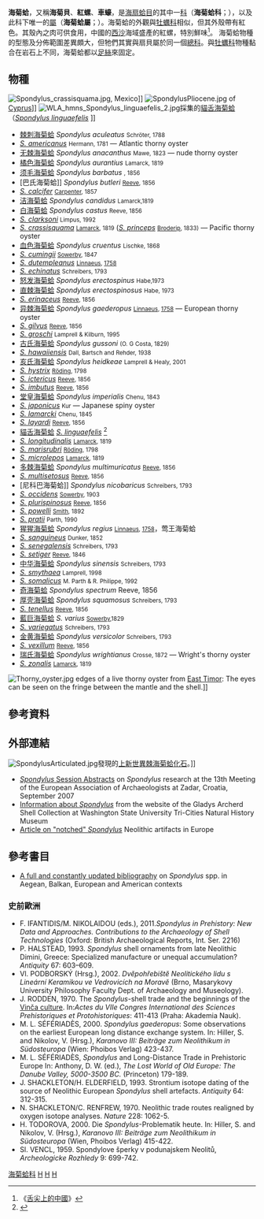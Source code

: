 {{Automatic Taxobox
| taxon = Spondylus
| authority = [[卡尔·林奈|Linnaeus]], [[Systema_Naturae|1758]]
| image = Spondylus.jpg
| fossil_range = {{Fossilrange|Mesozoic|Present}}
| image_caption = [[海菊蛤|海菊蛤]]（''S. regius''）的[[外殼_(軟體動物)|外殼]]
| parent_authority = [[约翰·爱德华·格雷|Gray]], 1826
| subdivision_ranks = [[屬_(生物)|屬]]
| subdivision = [[#分類|見內文]]
}}
'''海菊蛤'''，又稱'''海菊貝'''、'''紅螺'''、'''車蠔'''，是[[海扇蛤目|海扇蛤目]]的其中一[[科|科]]（'''海菊蛤科'''；{{lang|la|'''Spondylidae'''}}），以及此科下唯一的[[屬|屬]]（'''海菊蛤屬'''；{{lang|la|'''''Spondylus'''''}}）。海菊蛤的外觀與[[牡蠣科|牡蠣科]]相似，但其外殼帶有紅色。其殼內之肉可供食用，中國的[[西沙|西沙]]海域盛產的紅螺，特別鮮味<ref>《[[舌尖上的中國|舌尖上的中國]]》</ref>。
海菊蛤物種的型態及分佈範圍差異頗大，但牠們其實與扇貝屬於同一個[[總科|總科]]。與[[牡蠣科|牡蠣科]]物種黏合在岩石上不同，海菊蛤都以[[足絲|足絲]]來固定。
<!-- Their key characteristic is the two parts of their shells are hinged together with a ball-and-socket type of hinge, rather than a toothed hinge as is more common in other bivalves.  They also still retain vestigial anterior and posterior ''auricles'' ("ears", triangular shell flaps) along the hinge line.--><!--

Liks scallops, ''Spondylus'' spp. have multiple eyes around the edges of their shells, and have relatively well-developed [[nervous_system|nervous system]]s.  Their nervous [[ganglion|ganglia]] are concentrated in the [[viscera|viscera]]l region, with recognisable [[optic_lobe|optic lobe]]s connected to the eyes.

''Spondylus'' shells are much sought after by collectors, and a lively commercial market exists in them.-->
<!--
==歷史==
-->
<!-- Deleted image removed: [[Image:Strombuslarcomuseum.jpg|thumb]] Lima, Peru]] --><!--
The genus ''Spondylus'' originated in the [[Mesozoic_era|Mesozoic era]] and can be found in fossil forms in [[Cretaceous|Cretaceous]] rocks in the [[Fort_Worth_Formation|Fort Worth Formation]] of [[Texas|Texas]] and in the [[Trent_River_Formation|Trent River Formation]] of [[Vancouver|Vancouver]], as well as other parts of North America.<ref name =finsley>Finsley, Chalres. 1999. A Field Guide to the Fossils of Texas. Gulf Publishing. Lanham, Maryland. plate 55.</ref><ref name = ludvigsen>Ludvigsen, Rolf & Beard, Graham. 1997. West Coast Fossils: A Guide to the Ancient Life of Vancouver Island. pg. 104</ref>

[[archaeology|Archaeological]] evidence shows people in [[Neolithic|Neolithic]] [[Europe|Europe]] were trading the shells of ''S. gaederopus'' to make bangles and other ornaments as early as 4500 BC ([[Varna_Necropolis|Varna Necropolis]]). The shells were harvested from the [[Aegean_Sea|Aegean Sea]], but were transported far into the centre of the continent. In the [[LBK|LBK]] and [[Lengyel_culture|Lengyel culture]]s, ''Spondylus'' shells from the Aegean Sea were worked into bracelets and belt buckles.

''S. princeps'' is found off the coast of [[Ecuador|Ecuador]], and has been important to [[Andean|Andean]] peoples since [[pre-Columbian|pre-Columbian]] times, serving as offerings to the [[Pachamama|Pachamama]], as well as some kind of currency.<ref>Carter, Benjamin. "Spondylus in South American Prehistory" In Spondylus in Prehistory: New Data and Approaches. Ed. Fotis Ifantidis and Marianna Nikolaidou. BAR International Series 2216. Oxford: Archaeopress, 2011: 63-89.</ref> In fact, much like in Europe, the ''Spondylus'' shells also reached far and wide, as pre-Hispanic Ecuadorian peoples traded them with peoples as far north as present-day [[Mexico|Mexico]] and as far south as the central [[Andes|Andes]].<ref>Shimada, Izumi. “Evolution of Andean Diversity: Regional Formations (500 B.C.E-C.E. 600). The Cambridge History of the Native People of the Americas. Vol. III, pt. 1. Ed. Frank Salomon & Stuart B. Schwartz. Cambridge: Cambridge University Press, 1999: 350-517, esp. "Mesoamerican-Northwest South American Connections", pp. 430-436.</ref> The [[Moche_(culture)|Moche]] people of ancient [[Peru|Peru]] worshipped animals and the sea, and often depicted ''Spondylus'' shells in their art.<ref>Berrin, Katherine & Larco Museum. ''The Spirit of Ancient Peru:Treasures from the [[Larco_Museum|Museo Arqueológico Rafael Larco Herrera]].'' New York: [[Thames_and_Hudson|Thames and Hudson]], 1997.</ref> -->

==物種==
[[File:Spondylus_crassisquama.jpg|thumb]], Mexico]]
[[Image:SpondylusPliocene.jpg|thumb]] of [[Cyprus|Cyprus]]]]
[[File:WLA_hmns_Spondylus_linguaefelis_2.jpg|thumb]]採集的[[貓舌海菊蛤|貓舌海菊蛤]]（''[[Spondylus_linguaefelis|Spondylus linguaefelis]]'' {{small|Sowerby, 1847}}]]
* [[棘刺海菊蛤|棘刺海菊蛤]] ''Spondylus aculeatus'' <small>Schröter, 1788</small>
*''[[Spondylus_americanus|S. americanus]]'' <small>Hermann, 1781</small> — Atlantic thorny oyster
* [[无棘海菊蛤|无棘海菊蛤]] ''Spondylus anacanthus'' <small>Mawe, 1823</small> — nude thorny oyster
* [[橘色海菊蛤|橘色海菊蛤]] ''Spondylus aurantius'' <small>Lamarck, 1819</small>
* [[须毛海菊蛤|须毛海菊蛤]] ''Spondylus barbatus'' <small>{{tsl|en|Lovell Augustus Reeve|洛弗爾·奧古斯都·里夫|Reeve}}, 1856</small>
* [巴氏海菊蛤]] ''Spondylus butleri'' <small>[[Lovell_Augustus_Reeve|Reeve]], 1856</small>
*''[[Spondylus_calcifer|S. calcifer]]'' <small>[[Philip_Pearsall_Carpenter|Carpenter]], 1857</small>
* [[洁海菊蛤|洁海菊蛤]] ''Spondylus candidus'' <small>Lamarck,1819</small>
* [[白海菊蛤|白海菊蛤]] ''Spondylus castus'' <small>Reeve, 1856</small>
*''[[Spondylus_clarksoni|S. clarksoni]]'' <small>Limpus, 1992</small>
*''[[Spondylus_crassisquama|S. crassisquama]]'' <small>[[Jean-Baptiste_Lamarck|Lamarck]], 1819</small>  (''[[Spondylus_princeps|S. princeps]]'' <small>[[William_Broderip|Broderip]], 1833)</small> — Pacific thorny oyster
* [[血色海菊蛤|血色海菊蛤]] ''Spondylus cruentus'' <small>Lischke, 1868</small>
*''[[Spondylus_cumingii|S. cumingii]]'' <small>[[James_Sowerby|Sowerby]], 1847</small>
*''[[Spondylus_dutempleanus|S. dutempleanus]]'' <small>[[Carolus_Linnaeus|Linnaeus]], [[Systema_Naturae|1758]]</small>
*''[[Spondylus_echinatus|S. echinatus]]'' <small>Schreibers, 1793</small>
* [[怒发海菊蛤|怒发海菊蛤]] ''Spondylus erectospinus'' <small>Habe,1973</small>
* [[直棘海菊蛤|直棘海菊蛤]] ''Spondylus erectospinosus'' <small>Habe, 1973</small>
*''[[Spondylus_erinaceus|S. erinaceus]]'' <small>[[Lovell_Augustus_Reeve|Reeve]], 1856</small>
* [[异棘海菊蛤|异棘海菊蛤]] ''Spondylus gaederopus'' <small>[[Carolus_Linnaeus|Linnaeus]], [[Systema_Naturae|1758]]</small> — European thorny oyster
*''[[Spondylus_gilvus|S. gilvus]]'' <small>[[Lovell_Augustus_Reeve|Reeve]], 1856</small>
*''[[Spondylus_groschi|S. groschi]]'' <small>Lamprell & Kilburn, 1995</small>
* [[古氏海菊蛤|古氏海菊蛤]] ''Spondylus gussoni'' <small>(O. G Costa, 1829)</small>
*''[[Spondylus_hawaiiensis|S. hawaiiensis]]'' <small>Dall, Bartsch and Rehder, 1938</small>
* [[亥氏海菊蛤|亥氏海菊蛤]] ''Spondylus heidkeae'' <small>Lamprell & Healy, 2001</small>
*''[[Spondylus_hystrix|S. hystrix]]'' <small>[[Peter_Friedrich_Röding|Röding]], 1798</small>
*''[[Spondylus_ictericus|S. ictericus]]'' <small>[[Lovell_Augustus_Reeve|Reeve]], 1856</small>
*''[[Spondylus_imbutus|S. imbutus]]'' <small>[[Lovell_Augustus_Reeve|Reeve]], 1856</small>
* [[堂皇海菊蛤|堂皇海菊蛤]] ''Spondylus imperialis'' <small>Chenu, 1843</small>
*''[[Spondylus_japonicus|S. japonicus]]'' <small>Kur</small> — Japanese spiny oyster
*''[[Spondylus_lamarcki|S. lamarcki]]'' <small>Chenu, 1845</small>
*''[[Spondylus_layardi|S. layardi]]'' <small>[[Lovell_Augustus_Reeve|Reeve]], 1856</small>
*[[貓舌海菊蛤|貓舌海菊蛤]] ''[[Spondylus_linguaefelis|S. linguaefelis]]'' {{small|
[[James_Sowerby|Sowerby]], 1847}}<ref>{{cite web | url = http://www.shellstudio.com.tw/spondylus-linguaefelis.html | title = 貓舌海菊蛤 | work = 蠔宅 | access-date = 2018-01-09 | archive-date = 2019-10-15 | archive-url = https://web.archive.org/web/20191015060241/https://www.shellstudio.com.tw/spondylus-linguaefelis.html | dead-url = no }}</ref>
*''[[Spondylus_longitudinalis|S. longitudinalis]]'' <small>[[Jean-Baptiste_Lamarck|Lamarck]], 1819</small>
*''[[Spondylus_marisrubri|S. marisrubri]]'' <small>[[Peter_Friedrich_Röding|Röding]], 1798</small>
*''[[Spondylus_microlepos|S. microlepos]]'' <small>[[Jean-Baptiste_Lamarck|Lamarck]], 1819</small>
* [[多棘海菊蛤|多棘海菊蛤]] ''Spondylus multimuricatus'' <small>[[Lovell_Augustus_Reeve|Reeve]], 1856</small>
*''[[Spondylus_multisetosus|S. multisetosus]]'' <small>[[Lovell_Augustus_Reeve|Reeve]], 1856</small>
* [尼科巴海菊蛤]] ''Spondylus nicobaricus'' <small>Schreibers, 1793</small>
*''[[Spondylus_occidens|S. occidens]]'' <small>[[James_Sowerby|Sowerby]], 1903</small>
*''[[Spondylus_plurispinosus|S. plurispinosus]]'' <small>[[Lovell_Augustus_Reeve|Reeve]], 1856</small>
*''[[Spondylus_powelli|S. powelli]]'' <small>[[Edgar_Albert_Smith|Smith]], 1892</small>
*''[[Spondylus_pratii|S. pratii]]'' <small>Parth, 1990</small>
*[[猩猩海菊蛤|猩猩海菊蛤]] ''Spondylus regius'' <small>[[Carolus_Linnaeus|Linnaeus]], [[Systema_Naturae|1758]]</small>，莺王海菊蛤
*''[[Spondylus_sanguineus|S. sanguineus]]'' <small>Dunker, 1852</small>
*''[[Spondylus_senegalensis|S. senegalensis]]'' <small>Schreibers, 1793</small>
*''[[Spondylus_setiger|S. setiger]]'' <small>[[Lovell_Augustus_Reeve|Reeve]], 1846</small>
* [[中华海菊蛤|中华海菊蛤]] ''Spondylus sinensis'' <small>Schreibers, 1793</small>
*''[[Spondylus_smythaea|S. smythaea]]'' <small>Lamprell, 1998</small>
*''[[Spondylus_somalicus|S. somalicus]]'' <small>M. Parth & R. Philippe, 1992</small>
* [[奇海菊蛤|奇海菊蛤]] ''Spondylus spectrum'' Reeve, 1856
* [[厚壳海菊蛤|厚壳海菊蛤]] ''Spondylus squamosus'' <small>Schreibers, 1793</small>
*''[[Spondylus_tenellus|S. tenellus]]'' <small>[[Lovell_Augustus_Reeve|Reeve]], 1856</small>
* [[藍巨海菊蛤|藍巨海菊蛤]] ''S. varius'' <small>[[James_Sowerby|Sowerby]],1829</small>
*''[[Spondylus_variegatus|S. variegatus]]'' <small>Schreibers, 1793</small>
* [[金黄海菊蛤|金黄海菊蛤]] ''Spondylus versicolor'' <small>Schreibers, 1793</small>
*''[[Spondylus_vexillum|S. vexillum]]'' <small>[[Lovell_Augustus_Reeve|Reeve]], 1856</small>
* [[瑞氏海菊蛤|瑞氏海菊蛤]] ''Spondylus wrightianus'' <small>Crosse, 1872</small> — Wright's thorny oyster
*''[[Spondylus_zonalis|S. zonalis]]'' <small>[[Jean-Baptiste_Lamarck|Lamarck]], 1819</small>
[[Image:Thorny_oyster.jpg|right]] edges of a live thorny oyster from [[East_Timor|East Timor]]: The eyes can be seen on the fringe between the mantle and the shell.]]

==參考資料==
{{reflist}}

==外部連結==
[[File:SpondylusArticulated.jpg|thumb]]發現的[[上新世|上新世]][[異棘海菊蛤|異棘海菊蛤]][[化石|化石]]。]]
* [https://web.archive.org/web/20101206024729/http://www.unizd.hr/LinkClick.aspx?link=Ifantidis.pdf&tabid=1434&mid=1870 ''Spondylus'' Session Abstracts] on ''Spondylus'' research at the 13th Meeting of the European Association of Archaeologists at Zadar, Croatia, September 2007
* [https://web.archive.org/web/20031231033508/http://nighthawk.tricity.wsu.edu/museum/ArcherdShellCollection/Bivalvia/Spondylidae.html Information about ''Spondylus''] from the website of the Gladys Archerd Shell Collection at Washington State University Tri-Cities Natural History Museum
* [https://web.archive.org/web/20070226163542/http://home.earthlink.net/~aydinslibrary/MalacGp09.pdf Article on "notched" ''Spondylus'']  Neolithic artifacts in Europe

==參考書目==
* [http://spondylus.wordpress.com/ A full and constantly updated bibliography] {{Wayback|url=http://spondylus.wordpress.com/ |date=20210205235009 }} on ''Spondylus'' spp. in Aegean, Balkan, European and American contexts

===史前歐洲===

* F. IFANTIDIS/M. NIKOLAIDOU (eds.), 2011.''Spondylus in Prehistory: New Data and Approaches. Contributions to the Archaeology of Shell Technologies'' (Oxford: British Archaeological Reports, Int. Ser. 2216)
* P. HALSTEAD, 1993. ''Spondylus'' shell ornaments from late Neolithic Dimini, Greece: Specialized manufacture or unequal accumulation? ''Antiquity'' 67: 603–609.
* Vl. PODBORSKÝ (Hrsg.), 2002. ''Dvĕpohřebištĕ Neolitického lidu s Lineární Keramikou ve Vedrovicích na Moravĕ'' (Brno, Masarykovy University Philosophy Faculty Dept. of Archaeology and Museology).
* J. RODDEN, 1970. The ''Spondylus''-shell trade and the beginnings of the [[Vinča_culture|Vinča culture]]. In:''Actes du VIIe Congres International des Sciences Prehistoriques et Protohistoriques'': 411-413 (Praha: Akademia Nauk).
* M. L. SÉFÉRIADÈS, 2000. ''Spondylus gaederopus'': Some observations on the earliest European long distance exchange system. In: Hiller, S. and Nikolov, V. (Hrsg.), ''Karanovo III: Beiträge zum Neolithikum in Südosteuropa'' (Wien: Phoibos Verlag) 423-437.
* M. L. SÉFÉRIADÈS, ''Spondylus'' and Long-Distance Trade in Prehistoric Europe In:  Anthony, D. W. (ed.), ''The Lost World of Old Europe: The Danube Valley, 5000-3500 BC.''  (Princeton) 179-189.
* J. SHACKLETON/H. ELDERFIELD, 1993. Strontium isotope dating of the source of Neolithic European ''Spondylus'' shell artefacts. ''Antiquity'' 64: 312-315.
* N. SHACKLETON/C. RENFREW, 1970. Neolithic trade routes realigned by oxygen isotope analyses. ''Nature'' 228: 1062-5.
* H. TODOROVA, 2000. Die ''Spondylus''-Problematik heute. In: Hiller, S. and Nikolov, V. (Hrsg.), ''Karanovo III: Beiträge zum Neolithikum in Südosteuropa'' (Wien, Phoibos Verlag) 415-422.
* Sl. VENCL, 1959. Spondylove šperky v podunajskem Neolitů, ''Archeologicke Rozhledy'' 9: 699-742.

{{Taxonbar}}
[[Category:海菊蛤科|]]
[[Category:海扇蛤目|H]]
[[Category:單屬科軟體動物|H]]
[[Category:_1758年描述的分类群|H]]
